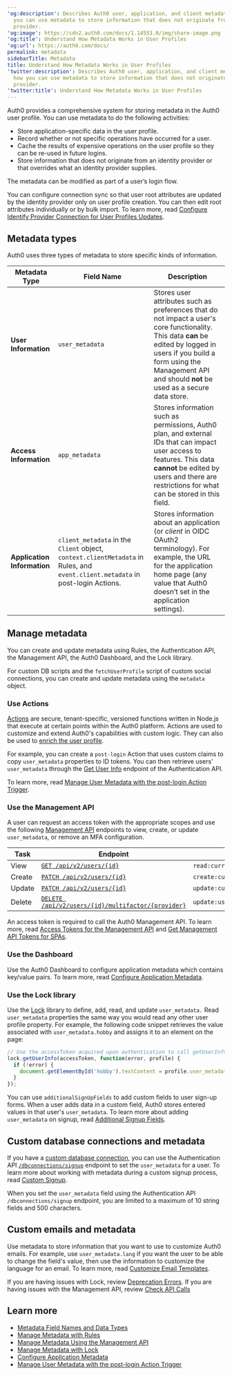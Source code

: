 ---
'og:description': Describes Auth0 user, application, and client metadata. Learn how
  you can use metadata to store information that does not originate from an identity
  provider.
'og:image': https://cdn2.auth0.com/docs/1.14553.0/img/share-image.png
'og:title': Understand How Metadata Works in User Profiles
'og:url': https://auth0.com/docs/
permalink: metadata
sidebarTitle: Metadata
title: Understand How Metadata Works in User Profiles
'twitter:description': Describes Auth0 user, application, and client metadata. Learn
  how you can use metadata to store information that does not originate from an identity
  provider.
'twitter:title': Understand How Metadata Works in User Profiles
---
Auth0 provides a comprehensive system for storing metadata in the Auth0 user profile. You can use metadata to do the following activities:

* Store application-specific data in the user profile.
* Record whether or not specific operations have occurred for a user.
* Cache the results of expensive operations on the user profile so they can be re-used in future logins.
* Store information that does not originate from an <Tooltip tip="Identity Provider (IdP): Service that stores and manages digital identities." cta="View Glossary" href="/docs/glossary?term=identity+provider">identity provider</Tooltip> or that overrides what an identity provider supplies.

The metadata can be modified as part of a user’s login flow.

You can configure connection sync so that user root attributes are updated by the identity provider only on user profile creation. You can then edit root attributes individually or by bulk import. To learn more, read [Configure Identify Provider Connection for User Profiles Updates](/docs/manage-users/user-accounts/user-profiles/configure-connection-sync-with-auth0).

## Metadata types

Auth0 uses three types of metadata to store specific kinds of information.

<table class="table"><thead>
<tr>
<th><strong>Metadata Type</strong></th>
<th><strong>Field Name</strong></th>
<th><strong>Description</strong></th>
</tr>
</thead>
<tbody>
<tr>
<td><strong>User Information</strong></td>
<td><code>user_metadata</code></td>
<td>Stores user attributes such as preferences that do not impact a user's core functionality. This data <strong>can</strong> be edited by logged in users if you build a form using the Management API and should <strong>not</strong> be used as a secure data store.</td>
</tr>
<tr>
<td><strong>Access Information</strong></td>
<td><code>app_metadata</code></td>
<td>Stores information such as permissions, Auth0 plan, and external IDs that can impact user access to features. This data <strong>cannot</strong> be edited by users and there are restrictions for what can be stored in this field.</td>
</tr>
<tr>
<td><strong>Application Information</strong></td>
<td><code>client_metadata</code> in the <code>Client</code> object, <code>context.clientMetadata</code> in Rules, and <code>event.client.metadata</code> in post-login Actions.</td>
<td>Stores information about an application (or <em>client</em> in OIDC OAuth2 terminology). For example, the URL for the application home page (any value that Auth0 doesn’t set in the application settings).</td>
</tr>
</tbody>
</table>

## Manage metadata

You can create and update metadata using Rules, the Authentication API, the <Tooltip tip="Management API: A product to allow customers to perform administrative tasks." cta="View Glossary" href="/docs/glossary?term=Management+API">Management API</Tooltip>, the <Tooltip tip="Auth0 Dashboard: Auth0's main product to configure your services." cta="View Glossary" href="/docs/glossary?term=Auth0+Dashboard">Auth0 Dashboard</Tooltip>, and the Lock library.

For custom DB scripts and the `fetchUserProfile` script of custom social connections, you can create and update metadata using the `metadata` object.

### Use Actions

[Actions](/docs/customize/actions) are secure, tenant-specific, versioned functions written in Node.js that execute at certain points within the Auth0 platform. Actions are used to customize and extend Auth0's capabilities with custom logic. They can also be used to [enrich the user profile](/docs/customize/actions/explore-triggers/signup-and-login-triggers/login-trigger).

For example, you can create a `post-login` Action that uses custom claims to copy `user_metadata` properties to <Tooltip tip="ID Token: Credential meant for the client itself, rather than for accessing a resource." cta="View Glossary" href="/docs/glossary?term=ID+tokens">ID tokens</Tooltip>. You can then retrieve users' `user_metadata` through the [Get User Info](https://auth0.com/docs/api/authentication#get-user-info) endpoint of the Authentication API.

To learn more, read [Manage User Metadata with the post-login Action Trigger](/docs/manage-users/user-accounts/metadata/manage-user-metadata).

### Use the Management API

A user can request an <Tooltip tip="Access Token: Authorization credential, in the form of an opaque string or JWT, used to access an API." cta="View Glossary" href="/docs/glossary?term=access+token">access token</Tooltip> with the appropriate scopes and use the following [Management API](https://auth0.com/docs/api/management/v2) endpoints to view, create, or update `user_metadata`, or remove an <Tooltip tip="Multi-factor authentication (MFA): User authentication process that uses a factor in addition to username and password such as a code via SMS." cta="View Glossary" href="/docs/glossary?term=MFA">MFA</Tooltip> configuration.

<table class="table"><thead>
<tr>
<th><strong>Task</strong></th>
<th><strong>Endpoint</strong></th>
<th><strong>Scope</strong></th>
</tr>
</thead>
<tbody>
<tr>
<td>View</td>
<td><a href="https://auth0.com/docs/api/management/v2#!/Users/get_users_by_id"><code>GET /api/v2/users/{id}</code></a></td>
<td><code>read:current_user</code></td>
</tr>
<tr>
<td>Create</td>
<td><a href="https://auth0.com/docs/api/management/v2#!/Users/post_users"><code>PATCH /api/v2/users/{id}</code></a></td>
<td><code>create:current_user_metadata</code></td>
</tr>
<tr>
<td>Update</td>
<td><a href="https://auth0.com/docs/api/management/v2#!/Users/patch_users_by_id"><code>PATCH /api/v2/users/{id}</code></a></td>
<td><code>update:current_user_metadata</code></td>
</tr>
<tr>
<td>Delete</td>
<td><a href="https://auth0.com/docs/api/management/v2#!/Users/delete_multifactor_by_provider"><code>DELETE /api/v2/users/{id}/multifactor/{provider}</code></a></td>
<td><code>update:users</code></td>
</tr>
</tbody>
</table>

An access token is required to call the Auth0 Management API. To learn more, read [Access Tokens for the Management API](https://auth0.com/docs/api/management/v2/tokens) and [Get Management API Tokens for SPAs](https://auth0.com/docs/api/management/v2/get-access-tokens-for-spas).

### Use the Dashboard

Use the Auth0 Dashboard to configure application metadata which contains key/value pairs. To learn more, read [Configure Application Metadata](/docs/get-started/applications/configure-application-metadata).

### Use the Lock library

Use the [Lock](/docs/libraries/lock) library to define, add, read, and update `user_metadata.` Read `user_metadata` properties the same way you would read any other user profile property. For example, the following code snippet retrieves the value associated with `user_metadata.hobby` and assigns it to an element on the page:

```javascript lines
// Use the accessToken acquired upon authentication to call getUserInfo
lock.getUserInfo(accessToken, function(error, profile) {
  if (!error) {
    document.getElementById('hobby').textContent = profile.user_metadata.hobby;
  }
});
```






You can use `additionalSignUpFields` to add custom fields to user sign-up forms. When a user adds data in a custom field, Auth0 stores entered values in that user's `user_metadata`. To learn more about adding `user_metadata` on signup, read [Additional Signup Fields](/docs/libraries/lock/lock-configuration#additionalsignupfields).

## Custom database connections and metadata

If you have a [custom database connection](/docs/authenticate/database-connections#using-your-own-user-store), you can use the Authentication API [`/dbconnections/signup`](https://auth0.com/docs/api/authentication?shell#signup) endpoint to set the `user_metadata` for a user. To learn more about working with metadata during a custom signup process, read [Custom Signup](/docs/libraries/custom-signup).

When you set the `user_metadata` field using the Authentication API `/dbconnections/signup` endpoint, you are limited to a maximum of 10 string fields and 500 characters.

## Custom emails and metadata

Use metadata to store information that you want to use to customize Auth0 emails. For example, use `user_metadata.lang` if you want the user to be able to change the field's value, then use the information to customize the language for an email. To learn more, read [Customize Email Templates](/docs/customize/email/email-templates).

If you are having issues with Lock, review [Deprecation Errors](/docs/troubleshoot/basic-issues/check-deprecation-errors). If you are having issues with the Management API, review [Check API Calls](/docs/troubleshoot/authentication-issues/check-api-calls)

## Learn more

* [Metadata Field Names and Data Types](/docs/manage-users/user-accounts/metadata/metadata-fields-data)
* [Manage Metadata with Rules](/docs/manage-users/user-accounts/metadata/manage-metadata-rules)
* [Manage Metadata Using the Management API](/docs/manage-users/user-accounts/metadata/manage-metadata-api)
* [Manage Metadata with Lock](/docs/manage-users/user-accounts/metadata/manage-metadata-lock)
* [Configure Application Metadata](/docs/get-started/applications/configure-application-metadata)
* [Manage User Metadata with the post-login Action Trigger](/docs/manage-users/user-accounts/metadata/manage-user-metadata)